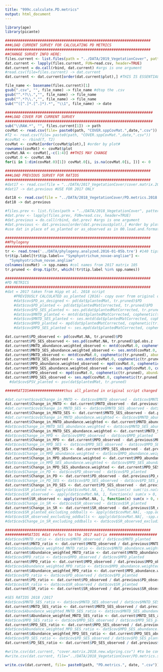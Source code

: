 ```yaml
---
title: "999c.calculate.PD.metrics"
output: html_document
---
```

```r
library(ape)
library(picante)
```

```r
###################################################################
###LOAD CURRENT SURVEY FOR CALCULATING PD METRICS
###################################################################
##CHANGE SURVEY INFO HERE:
files.current <- list.files(path = "../DATA/2019_VegetationCover", pattern="RAW.sppCovMat.2019.MAX", full=TRUE)
dat.current <- lapply(files.current, FUN=read.csv, header=TRUE)
dat.current = do.call(rbind, dat.current) #args is one argument
#read.csv(file=files.current) -> dat.current
dat.current <- dat.current[order(dat.current$plot),] #THIS IS ESSENTIAL!!!  order by plot#

file_name <- basename(files.current)[1]
gsub(".csv", "", file_name) -> file_name #dtop the .csv
gsub("^.*?\\.","", file_name) -> file_name
gsub("^.*?\\.","", file_name) -> file_name
sub("^([^.]*.[^.]*).*", "\\1", file_name) -> date

####################################################################
###LOAD COVER FOR CURRENT SURVEY
####################################################################
sub("\\RAW.*", "", files.current[1]) -> path
covMat <- read.csv(file= paste0(path, "COVER.sppCovMat.",date,".csv"))
#T2 <- read.csv(file= paste0(path, "COVER.sppCovMat.",date,".csv"))
#covMat <- rbind(T, T2)
covMat <- covMat[order(covMat$plot),] #order by plot#
rownames(covMat) <- covMat$plot
covMat.NA <- covMat[,-c(1:4)] ##THIS MAY CHANGE 
covMat.0 <- covMat.NA 
for(i in 1:dim(covMat.0)[1]) covMat.0[i, is.na(covMat.0[i, ])] <- 0

###################################################################
###LOAD PREVIOUS SURVEY FOR RATIOS
###################################################################
#dat17 <- read.csv(file = "../DATA/2017_VegetationCover/cover.matrix.2019-07-16.csv", as.is = TRUE) #127 species as_planted to 2017
#dat17 -> dat.previous #USE FOR 2017 ONLY

dat18 <- read.csv(file = "../DATA/2018_VegetationCover/PD.metrics.2018.MAX.csv", as.is = TRUE)
dat18 -> dat.previous

#files.prev <- list.files(path = "../DATA/2018_VegetationCover", pattern="RAW.sppCovMat.2018.05", full=TRUE)
#dat.prev <- lapply(files.prev, FUN=read.csv, header=TRUE)
#dat.previous = do.call(rbind, dat.prev) #args is one argument
#dat.previous <- dat.previous[order(dat.previous$plot),] #order by plot#
#use dat in place of as_planted or as_observed as in 00.load.and.format2017 to get 2017-2018 calculations

###################################################################
##Phylogeny
###################################################################
tr <- read.tree('../DATA/phylogeny.analyzed.2016-01-05b.tre') #140 tips
tr$tip.label[tr$tip.label== "Symphyotrichum_novae-angliae"] <-
  "Symphyotrichum_novae.angliae"
colnames(covMat) -> spp.names #col names from 2017 matrix 105
tr.pruned <- drop.tip(tr, which(!tr$tip.label %in% spp.names))
```

```r
###################################################################
#PD METRICS
###################################################################
#dat = 2017 taken from Hipp et al. 2018 script
    #PREVIOUSLY CALCULATED as_planted (2016)- copy over from original or use load.and.format2017 script
    #dat$cov$PD_as_designed <- pd(dat$plantedMat, tr.pruned)$PD
    #dat$cov$PD_planted <- pd(dat$plantedMatCorrected, tr.pruned)$PD
    #dat$cov$PD_SES_planted <- ses.pd(dat$plantedMatCorrected, tr.pruned)$pd.obs.z
    #dat$cov$MNTD_planted <- mntd(dat$plantedMatCorrected, cophenetic(tr.pruned))
    #dat$cov$MNTD_SES_planted <- ses.mntd(dat$plantedMatCorrected, cophenetic(tr.pruned))$mntd.obs.z
    #dat$cov$MPD_planted <- mpd(dat$plantedMatCorrected, cophenetic(tr.pruned))
    #dat$cov$MPD_SES_planted <- ses.mpd(dat$plantedMatCorrected, cophenetic(tr.pruned))$mpd.obs.z

dat.current$PD_observed <- pd(covMat.NA, tr.pruned)$PD
dat.current$PD_SES_observed <- ses.pd(covMat.NA, tr.pruned)$pd.obs.z 
dat.current$MNTD_abundance.weighted_observed <- mntd(covMat.0, cophenetic(tr.pruned), abundance.weighted=TRUE) 
dat.current$MNTD_SES_abundance.weighted_observed <- ses.mntd(covMat.0, cophenetic(tr.pruned), abundance.weighted=TRUE)$mntd.obs.z
dat.current$MNTD_observed <- mntd(covMat.0, cophenetic(tr.pruned), abundance.weighted=F)
dat.current$MNTD_SES_observed <- ses.mntd(covMat.0, cophenetic(tr.pruned), abundance.weighted=F)$mntd.obs.z
dat.current$MPD_abundance.weighted_observed <- mpd(covMat.0, cophenetic(tr.pruned), abundance.weighted=TRUE)
dat.current$MPD_SES_abundance.weighted_observed <- ses.mpd(covMat.0, cophenetic(tr.pruned), abundance.weighted=TRUE)$mpd.obs.z
dat.current$MPD_observed <- mpd(covMat.0, cophenetic(tr.pruned), abundance.weighted=F)
dat.current$MPD_SES_observed <- ses.mpd(covMat.0, cophenetic(tr.pruned), abundance.weighted=F)$mpd.obs.z
  #dat$cov$PSV_planted <- psv(dat$plantedMat, tr.pruned)

#####RATIOS################thus all_planted in original script changed to _observed to reflect 2017/2018

#dat.current$cov$Change_in_MNTD <- dat$cov$MNTD_observed - dat$cov$MNTD_planted
dat.current$Change_in_MNTD <- dat.current$MNTD_observed - dat.previous$MNTD_observed
#dat.current$cov$Change_in_MNTD_SES <- dat$cov$MNTD_SES_observed - dat$cov$MNTD_SES_planted
dat.current$Change_in_MNTD_SES <- dat.current$MNTD_SES_observed - dat.previous$MNTD_SES_observed
#dat.current$cov$Change_in_MNTD_abundance.weighted <- dat$cov$MNTD_abundance.weighted_observed - dat$cov$MNTD_planted
dat.current$Change_in_MNTD_abundance.weighted <- dat.current$MNTD_abundance.weighted_observed - dat.previous$MNTD_observed
#dat$cov$Change_in_MNTD_SES_abundance.weighted <- dat$cov$MNTD_SES_abundance.weighted_observed - dat$cov$MNTD_SES_planted
dat.current$Change_in_MNTD_SES_abundance.weighted <- dat.current$MNTD_SES_abundance.weighted_observed - dat.previous$MNTD_SES_observed
#dat$cov$Change_in_MPD <- dat$cov$MPD_observed - dat$cov$MPD_planted
dat.current$Change_in_MPD <- dat.current$MPD_observed - dat.previous$MPD_observed
#dat$cov$Change_in_MPD_SES <- dat$cov$MPD_SES_observed - dat$cov$MPD_SES_planted
dat.current$Change_in_MPD_SES <- dat.current$MPD_SES_observed - dat.previous$MPD_SES_observed
#dat$cov$Change_in_MPD_abundance.weighted <- dat$cov$MPD_abundance.weighted_observed - dat$cov$MPD_planted
dat.current$Change_in_MPD_abundance.weighted <- dat.current$MPD_abundance.weighted_observed - dat.previous$MPD_observed
#dat$cov$Change_in_MPD_SES_abundance.weighted <- dat$cov$MPD_SES_abundance.weighted_observed - dat$cov$MPD_SES_planted
dat.current$Change_in_MPD_SES_abundance.weighted <- dat.current$MPD_SES_abundance.weighted_observed - dat.previous$MPD_SES_observed
#dat$cov$Change_in_PD <- dat$cov$PD_observed - dat$cov$PD_planted
dat.current$Change_in_PD <- dat.current$PD_observed - dat.previous$PD_observed
#dat$cov$Change_in_PD_SES <- dat$cov$PD_SES_observed - dat$cov$PD_SES_planted
dat.current$Change_in_PD_SES <- dat.current$PD_SES_observed - dat.previous$PD_SES_observed
#dat$cov$SR_planted <- apply(dat$covMat.NA, 1, function(x) sum(!is.na(x)))
#dat$cov$SR_observed <- apply(dat$covMat.NA, 1, function(x) sum(x > 0, na.rm = T))
dat.current$SR_observed <- apply(covMat.NA, 1, function(x) sum(x > 0, na.rm = T)) 
#dat$cov$Change_in_SR <- dat$cov$SR_observed - dat$cov$SR_planted
dat.current$Change_in_SR <- dat.current$SR_observed - dat.previous$SR_observed
#dat$cov$SR_planted_excluding_oddballs <- apply(dat$covMat.NA[, -spp.oddballs], 1, function(x) sum(!is.na(x)))
#dat$cov$SR_observed_excluding_oddballs <- apply(dat$covMat.NA[, -spp.oddballs], 1, function(x) sum(x > 0, na.rm = T))
#dat$cov$Change_in_SR_excluding_oddballs <- dat$cov$SR_observed_excluding_oddballs - dat$cov$SR_planted_excluding_oddballs

###################################################################
##########RATIOS #dat refers to the 2017 matrix ######################
#dat$cov$MNTD_ratio <- dat$cov$MNTD_observed / dat$cov$MNTD_planted
dat.current$MNTD_ratio <- dat.current$MNTD_observed / dat.previous$MNTD_observed
#dat$cov$Abundance_weighted_MNTD_ratio <- dat$cov$MNTD_abundance.weighted_observed / dat$cov$MNTD_planted
dat.current$Abundance_weighted_MNTD_ratio <- dat.current$MNTD_abundance.weighted_observed / dat.previous$MNTD_observed
#dat$cov$MPD_ratio <- dat$cov$MPD_observed / dat$cov$MPD_planted
dat.current$MPD_ratio <- dat.current$MPD_observed / dat.previous$MPD_observed
#dat$cov$Abundance_weighted_MPD_ratio <- dat$cov$MPD_abundance.weighted_observed / dat$cov$MPD_planted
dat.current$Abundance_weighted_MPD_ratio <- dat.current$MPD_abundance.weighted_observed / dat.previous$MPD_observed
#dat$cov$PD_ratio <- dat$cov$PD_observed / dat$cov$PD_planted
dat.current$PD_ratio <- dat.current$PD_observed / dat.previous$PD_observed
#dat$cov$SR_ratio <- dat$cov$SR_observed / dat$cov$SR_planted
dat.current$SR_ratio <- dat.current$SR_observed / dat.previous$SR_observed

#SES RATIOS 2018 /2017
#dat$cov$MNTD_SES_ratio <- dat$cov$MNTD_SES_observed / dat$cov$MNTD_SES_planted
dat.current$MNTD_SES_ratio <- dat.current$MNTD_SES_observed / dat.previous$MNTD_SES_observed
#dat$cov$Abundance_weighted_MNTD_SES_ratio <- dat$cov$MNTD_SES_abundance.weighted_observed / dat$cov$MNTD_SES_planted
dat.current$Abundance_weighted_MNTD_SES_ratio <- dat.current$MNTD_SES_abundance.weighted_observed / dat.previous$MNTD_SES_observed
#dat$cov$MPD_SES_ratio <- dat$cov$MPD_SES_observed / dat$cov$MPD_SES_planted
dat.current$MPD_SES_ratio <- dat.current$MPD_SES_observed / dat.previous$MPD_SES_observed
#dat$cov$Abundance_weighted_MPD_SES_ratio <- dat$cov$MPD_SES_abundance.weighted_observed / dat$cov$MPD_SES_planted
dat.current$Abundance_weighted_MPD_SES_ratio <- dat.current$MPD_SES_abundance.weighted_observed / dat.previous$MPD_SES_observed
#dat$cov$PD_SES_ratio <- dat$cov$PD_SES_observed / dat$cov$PD_SES_planted
dat.current$PD_SES_ratio <- dat.current$PD_SES_observed / dat.previous$PD_SES_observed

#write.csv(dat.current, "cover.matrix.2018.new.wSpring.csv") #to be consistent with where 2017 data
#write.csv(dat.current, file="../DATA/2018_VegetationCover/PD.metrics.sppCovMat.2018.09.csv")

write.csv(dat.current, file= paste0(path, "PD.metrics.", date, ".csv"))


```

